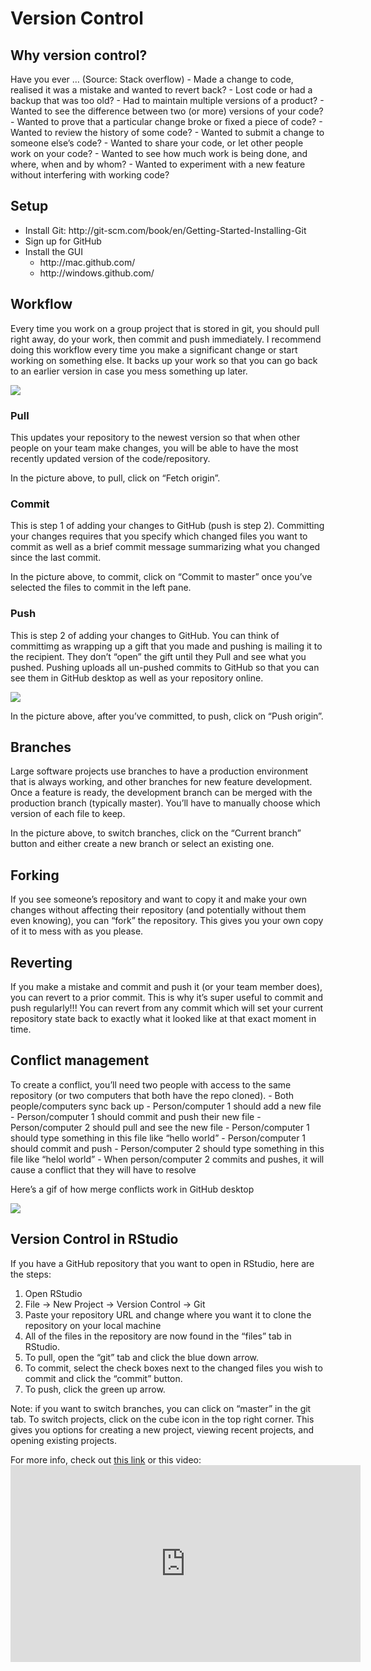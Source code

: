 # Version Control

## Why version control?

Have you ever ... (Source: Stack overflow)
- Made a change to code, realised it was a mistake and wanted to revert back?
- Lost code or had a backup that was too old?
- Had to maintain multiple versions of a product?
- Wanted to see the difference between two (or more) versions of your code?
- Wanted to prove that a particular change broke or fixed a piece of code?
- Wanted to review the history of some code?
- Wanted to submit a change to someone else's code?
- Wanted to share your code, or let other people work on your code?
- Wanted to see how much work is being done, and where, when and by whom?
- Wanted to experiment with a new feature without interfering with working code?

## Setup

- Install Git: http://git-scm.com/book/en/Getting-Started-Installing-Git
- Sign up for GitHub
- Install the GUI
    + http://mac.github.com/
    + http://windows.github.com/

## Workflow

Every time you work on a group project that is stored in git, you should pull right away, do your work, then commit and push immediately.
I recommend doing this workflow every time you make a significant change or start working on something else. It backs up your work so that 
you can go back to an earlier version in case you mess something up later.

![](images/githubDesktop.jpg)

### Pull

This updates your repository to the newest version so that when other people on your team make changes, you will be able to have the most recently
updated version of the code/repository.

In the picture above, to pull, click on "Fetch origin".

### Commit

This is step 1 of adding your changes to GitHub (push is step 2). Committing your changes requires that you specify which changed files you want 
to commit as well as a brief commit message summarizing what you changed since the last commit.

In the picture above, to commit, click on "Commit to master" once you've selected the files to commit in the left pane.

### Push

This is step 2 of adding your changes to GitHub. You can think of committimg as wrapping up a gift that you made and pushing is mailing it to the recipient.
They don't "open" the gift until they Pull and see what you pushed. Pushing uploads all un-pushed commits to GitHub so that you can see them
in GitHub desktop as well as your repository online. 

![](images/githubDesktop2.jpg)

In the picture above, after you've committed, to push, click on "Push origin".

## Branches

Large software projects use branches to have a production environment that is always working, and other branches for new feature development.
Once a feature is ready, the development branch can be merged with the production branch (typically master). You'll have to manually choose which
version of each file to keep.

In the picture above, to switch branches, click on the "Current branch" button and either create a new branch or select an existing one.

## Forking

If you see someone's repository and want to copy it and make your own changes without affecting their repository (and potentially without them even knowing),
you can "fork" the repository. This gives you your own copy of it to mess with as you please.

## Reverting

If you make a mistake and commit and push it (or your team member does), you can revert to a prior commit. This is why it's super useful
to commit and push regularly!!! You can revert from any commit which will set your current repository state back to exactly what it looked 
like at that exact moment in time.

## Conflict management

To create a conflict, you'll need two people with access to the same repository (or two computers that both have the repo cloned).
- Both people/computers sync back up
- Person/computer 1 should add a new file
- Person/computer 1 should commit and push their new file
- Person/computer 2 should pull and see the new file
- Person/computer 1 should type something in this file like "hello world"
- Person/computer 1 should commit and push
- Person/computer 2 should type something in this file like "helol world"
- When person/computer 2 commits and pushes, it will cause a conflict that they will have to resolve

Here's a gif of how merge conflicts work in GitHub desktop

![](images/githubdesktop.gif)


## Version Control in RStudio

If you have a GitHub repository that you want to open in RStudio, here are the steps:

1. Open RStudio
2. File -> New Project -> Version Control -> Git
3. Paste your repository URL and change where you want it to clone the repository on your local machine
4. All of the files in the repository are now found in the "files" tab in RStudio.
5. To pull, open the "git" tab and click the blue down arrow.
6. To commit, select the check boxes next to the changed files you wish to commit and click the "commit" button.
7. To push, click the green up arrow.

Note: if you want to switch branches, you can click on "master" in the git tab. To switch projects, click on the cube icon in the top right
corner. This gives you options for creating a new project, viewing recent projects, and opening existing projects.

For more info, check out [this link](https://support.rstudio.com/hc/en-us/articles/200532077?version=1.1.463&mode=desktop) or this video:
<iframe width="560" height="315" src="https://www.youtube.com/embed/kL6L2MNqPHg" frameborder="0" allow="accelerometer; autoplay; encrypted-media; gyroscope; picture-in-picture" allowfullscreen></iframe>